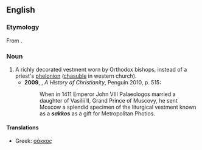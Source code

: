 ==English==
{{wikipedia}}
===Etymology===
From {{etyl|gkm}} {{term|σάκκος|lang=gkm}}.

===Noun===
{{en-noun|sakkoi}}

# A richly decorated vestment worn by Orthodox bishops, instead of a priest's [[phelonion]] ([[chasuble]] in western church).
#*'''2009''', {{w|Diarmaid MacCulloch}}, ''A History of Christianity'', Penguin 2010, p. 515:
#*:When in 1411 Emperor John VIII Palaeologos married a daughter of Vasilii II, Grand Prince of Muscovy, he sent Moscow a splendid specimen of the liturgical vestment known as a '''''sakkos''''' as a gift for Metropolitan Photios.

====Translations====
{{trans-top|vestment}}
* Greek: [[σάκκος]]
{{trans-mid}}
{{trans-bottom}}